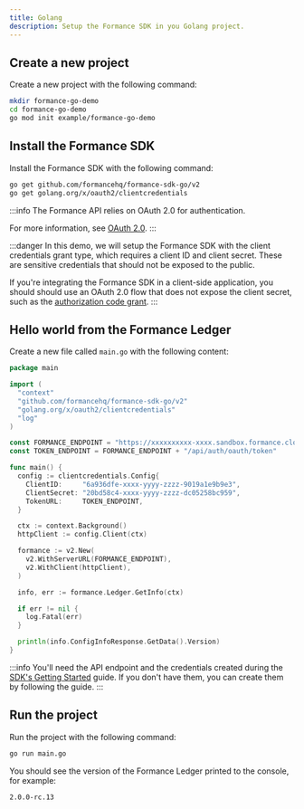 ```yaml
---
title: Golang
description: Setup the Formance SDK in you Golang project.
---
```


## Create a new project

Create a new project with the following command:

```bash
mkdir formance-go-demo
cd formance-go-demo
go mod init example/formance-go-demo
```

## Install the Formance SDK

Install the Formance SDK with the following command:

```bash
go get github.com/formancehq/formance-sdk-go/v2
go get golang.org/x/oauth2/clientcredentials
```

:::info
The Formance API relies on OAuth 2.0 for authentication. 

For more information, see [OAuth 2.0](https://oauth.net/2/).
:::

:::danger
In this demo, we will setup the Formance SDK with the client credentials grant type,  which requires a client ID and client secret. These are sensitive credentials that should not be exposed to the public.

If you're integrating the Formance SDK in a client-side application, you should should use an OAuth 2.0 flow that does not expose the client secret, such as the [authorization code grant](https://oauth.net/2/grant-types/authorization-code/).
:::

## Hello world from the Formance Ledger

Create a new file called `main.go` with the following content:

```go
package main

import (
  "context"
  "github.com/formancehq/formance-sdk-go/v2"
  "golang.org/x/oauth2/clientcredentials"
  "log"
)

const FORMANCE_ENDPOINT = "https://xxxxxxxxxx-xxxx.sandbox.formance.cloud"
const TOKEN_ENDPOINT = FORMANCE_ENDPOINT + "/api/auth/oauth/token"

func main() {
  config := clientcredentials.Config{
    ClientID:     "6a936dfe-xxxx-yyyy-zzzz-9019a1e9b9e3",
    ClientSecret: "20bd58c4-xxxx-yyyy-zzzz-dc05258bc959",
    TokenURL:     TOKEN_ENDPOINT,
  }

  ctx := context.Background()
  httpClient := config.Client(ctx)

  formance := v2.New(
    v2.WithServerURL(FORMANCE_ENDPOINT),
    v2.WithClient(httpClient),
  )

  info, err := formance.Ledger.GetInfo(ctx)

  if err != nil {
    log.Fatal(err)
  }

  println(info.ConfigInfoResponse.GetData().Version)
}
```
:::info
You'll need the API endpoint and the credentials created during the [SDK's Getting Started](./index.mdx) guide. If you don't have them, you can create them by following the guide.
:::

## Run the project

Run the project with the following command:

```bash
go run main.go
```

You should see the version of the Formance Ledger printed to the console, for example:

```bash
2.0.0-rc.13
```
